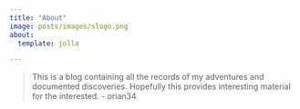 ```yaml
---
title: "About"
image: posts/images/slogo.png
about:
  template: jolla

---
```


>This is a blog containing all the records of my adventures and documented discoveries.
Hopefully this provides interesting material for the interested. - orian34
